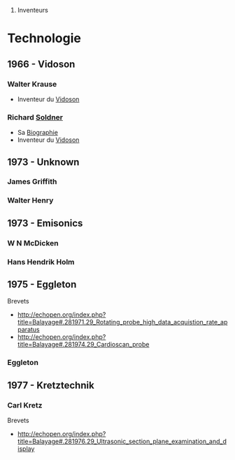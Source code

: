 # Inventeurs

=Technologie=

== 1966 - Vidoson ==

=== Walter Krause ===
* Inventeur du [[Vidoson]]

=== Richard [[Inventeurs#Richard_Soldner | Soldner ]] ===
* Sa [[Soldner | Biographie]]
* Inventeur du [[Vidoson]]

== 1973 - Unknown ==
===James Griffith===

===Walter Henry===


== 1973 - Emisonics ==

===W N McDicken===

===Hans Hendrik Holm===

== 1975 - Eggleton ==
Brevets 
* http://echopen.org/index.php?title=Balayage#.281971.29_Rotating_probe_high_data_acquistion_rate_apparatus
* http://echopen.org/index.php?title=Balayage#.281974.29_Cardioscan_probe

===Eggleton===

== 1977 - Kretztechnik == 

=== Carl Kretz ===
Brevets
* http://echopen.org/index.php?title=Balayage#.281976.29_Ultrasonic_section_plane_examination_and_display